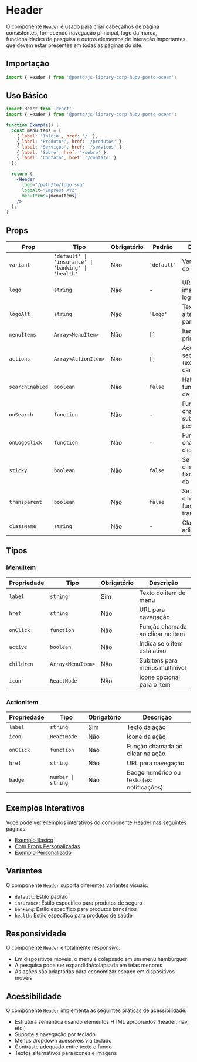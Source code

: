 

<Meta title="Components/Header" />

# Header

O componente `Header` é usado para criar cabeçalhos de página consistentes, fornecendo navegação principal, logo da marca, funcionalidades de pesquisa e outros elementos de interação importantes que devem estar presentes em todas as páginas do site.



## Importação

```jsx
import { Header } from '@porto/js-library-corp-hubv-porto-ocean';
```

## Uso Básico

```jsx
import React from 'react';
import { Header } from '@porto/js-library-corp-hubv-porto-ocean';

function Example() {
  const menuItems = [
    { label: 'Início', href: '/' },
    { label: 'Produtos', href: '/produtos' },
    { label: 'Serviços', href: '/servicos' },
    { label: 'Sobre', href: '/sobre' },
    { label: 'Contato', href: '/contato' }
  ];

  return (
    <Header
      logo="/path/to/logo.svg"
      logoAlt="Empresa XYZ"
      menuItems={menuItems}
    />
  );
}
```

## Props

| Prop | Tipo | Obrigatório | Padrão | Descrição |
|------|------|-------------|--------|-----------|
| `variant` | `'default' \| 'insurance' \| 'banking' \| 'health'` | Não | `'default'` | Variante visual do header |
| `logo` | `string` | Não | - | URL da imagem do logo |
| `logoAlt` | `string` | Não | `'Logo'` | Texto alternativo para o logo |
| `menuItems` | `Array<MenuItem>` | Não | `[]` | Itens do menu principal |
| `actions` | `Array<ActionItem>` | Não | `[]` | Ações secundárias (ex: login, carrinho) |
| `searchEnabled` | `boolean` | Não | `false` | Habilita a funcionalidade de pesquisa |
| `onSearch` | `function` | Não | - | Função chamada ao submeter a pesquisa |
| `onLogoClick` | `function` | Não | - | Função chamada ao clicar no logo |
| `sticky` | `boolean` | Não | `false` | Se verdadeiro, o header fica fixo no topo da página |
| `transparent` | `boolean` | Não | `false` | Se verdadeiro, o header tem fundo transparente |
| `className` | `string` | Não | - | Classes CSS adicionais |

## Tipos

### MenuItem

| Propriedade | Tipo | Obrigatório | Descrição |
|-------------|------|-------------|-----------|
| `label` | `string` | Sim | Texto do item de menu |
| `href` | `string` | Não | URL para navegação |
| `onClick` | `function` | Não | Função chamada ao clicar no item |
| `active` | `boolean` | Não | Indica se o item está ativo |
| `children` | `Array<MenuItem>` | Não | Subitens para menus multinível |
| `icon` | `ReactNode` | Não | Ícone opcional para o item |

### ActionItem

| Propriedade | Tipo | Obrigatório | Descrição |
|-------------|------|-------------|-----------|
| `label` | `string` | Sim | Texto da ação |
| `icon` | `ReactNode` | Não | Ícone da ação |
| `onClick` | `function` | Não | Função chamada ao clicar na ação |
| `href` | `string` | Não | URL para navegação |
| `badge` | `number \| string` | Não | Badge numérico ou texto (ex: notificações) |

## Exemplos Interativos

Você pode ver exemplos interativos do componente Header nas seguintes páginas:

- [Exemplo Básico](/story/components-header-examples--default)
- [Com Props Personalizadas](/story/components-header-examples--with-custom-props)
- [Exemplo Personalizado](/story/components-header-examples--custom-example)
## Variantes

O componente `Header` suporta diferentes variantes visuais:

- `default`: Estilo padrão
- `insurance`: Estilo específico para produtos de seguro
- `banking`: Estilo específico para produtos bancários
- `health`: Estilo específico para produtos de saúde

## Responsividade

O componente `Header` é totalmente responsivo:

- Em dispositivos móveis, o menu é colapsado em um menu hambúrguer
- A pesquisa pode ser expandida/colapsada em telas menores
- As ações são adaptadas para economizar espaço em dispositivos móveis

## Acessibilidade

O componente `Header` implementa as seguintes práticas de acessibilidade:

- Estrutura semântica usando elementos HTML apropriados (header, nav, etc.)
- Suporte a navegação por teclado
- Menus dropdown acessíveis via teclado
- Contraste adequado entre texto e fundo
- Textos alternativos para ícones e imagens
